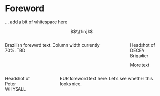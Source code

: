# Foreword {.unnumbered}

... add a bit of whitespace here

$$\\[1in]$$

:::: {.columns}

::: {.column width="70%"}
Brazilian foreword text. Column width currently 70%. TBD
:::

::: {.column width="10%"}
<!-- empty column to create gap -->
:::

::: {.column width="20%"}
Headshot of DECEA Brigadier

More text
:::

::::

:::: {.columns}

::: {.column width="20%"}
Headshot of Peter WHYSALL
:::

::: {.column width="10%"}
<!-- empty column to create gap -->
:::

::: {.column width="70%"}

EUR foreword text here. Let's see whether this looks nice.
:::

::::